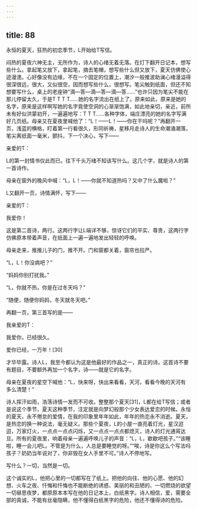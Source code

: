 ```yaml
---
---
---
```

title: 88
---



永恒的夏天，狂热的初恋季节，L开始给T写信。

闷热的夏夜六神无主，无所作为，诗人的心绪无着无落。在灯下翻开日记本，想写些什么。拿起笔又放下，拿起笔，摘去笔帽，想写些什么但又放下，夏天仿佛使心迹漫漶。心好像没有边缘，不在一个固定的位置上，潮汐一般推波助澜心绪漫溢得很深很远，很大，又似很空，因而想写些什么，很想写。笔尖触到纸面，但还不知想要写什么，桌上的老座钟“滴—答—滴—答—滴—答……”也许只因为笔尖不能在那儿停留太久，于是T T T T……她的名字流出在纸上了。原来如此，原来是她的名字，原来是这样啊写她的名字竟使空洞的心渐渐饱满，如此地亲切，亲近，前所未有好似洪蒙初开，一遍遍地写：T T T……各种字体，端庄漂亮的她的名字写满好几页纸。母亲又在夏夜里喊他了：“L！——L！——你在干吗呢？”再翻开一页，浅蓝的横格，盯着第一行看很久，形同祈祷，星移月走诗人的生命潮涌潮落，笔尖离纸面一毫米，颤抖，下一个决心，写下——

亲爱的T：

L的第一封情书仅此而已。往下千头万绪不知该写什么。这几个字，就是诗人的第一首诗作。

母亲在窗外的晚风中喊：“L，L！——你就不知道热吗？又中了什么魔啦？”

L又翻开一页，诗情满怀，写下——

亲爱的T：

我爱你！

这是第二首诗，两行。这两行字让L端详不够，惊讶它们的平实、尊贵，这两行字仿佛原本带着声音，在纸面上一遍一遍地发出轻轻的呼唤。

母亲走来，推推儿子的门，推不开。门和窗都关着，窗帘也拉严。

“L，L！你没病吧？”

“妈妈你别打扰我。”

“L，你就不热，你是在过冬天吗？”

“随便，随便你妈妈，冬天就冬天吧。”

再翻一页，第三首写的是——

我亲爱的T：

我爱你，已经很久。

爱你已经，一万年！[30]

才华毕露。诗人L，我至今都认为这是他最好的作品之一，真正的诗。这首诗不要有题目，不要额外再加一个名字，诗——就是它的名字。

母亲在夏夜的星空下喊他：“L，快来呀，快出来看看，天河，看看今晚的天河有多么清楚！”

诗人挥汗如雨，浩荡诗情一发而不可收。整整那个夏天[31]，L都在给T写信；或者是说这个季节，夏天这种季节，注定就是向梦幻般那个少女表达爱恋的时候。永恒的夏天，永不倦怠的爱情，在我的印象里年年如此，年年的热恋永不消逝。夏天，是热恋的换一种说法，毫无疑义。那些个夏夜，L的小屋一直亮着灯光，星汉迢迢，万家灯火，一点点一点点闪烁，又一点点一点点都熄灭，诗人的灯光通宵达旦。所有的夏夜里，响着母亲一遍遍呼唤儿子的声音：“L，L，歇歇吧孩子。”“该睡啦，睡一会儿吧L。不管是为什么，人总是要睡觉的呀。”“唉，诗是你这么个写法吗孩子？奶奶当年说对了，你非毁在女人手里不可。”诗人不停地写。

写什么？一切，当然是一切。

这个诚实的L，他把心里的一切都写在了纸上。把他的向往、他的心愿、他的幻想、火车之夜、忏悔和忏悔也不能断绝的诱惑、美丽的和丑陋的、一切燃烧的欲望一切昼思夜梦，都原原本本写在他的日记本上，白纸黑字。诗人相信，爱，需要全部的真诚，不能有丝毫隐瞒，他不懂得白纸黑字的危险，他还不懂得诗的危险。
